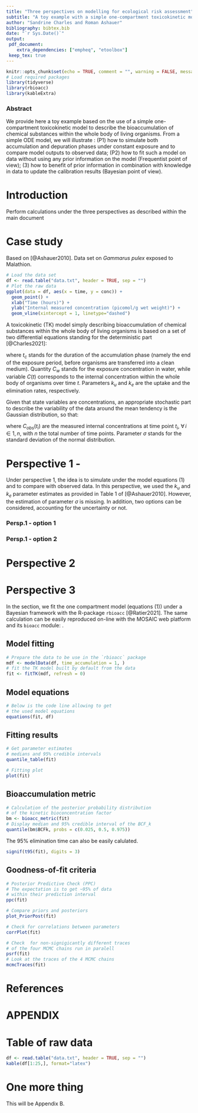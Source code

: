 ```yaml
---
title: "Three perspectives on modelling for ecological risk assessment"
subtitle: "A toy example with a simple one-compartment toxicokinetic model"
author: "Sandrine Charles and Roman Ashauer"
bibliography: bibtex.bib
date: "`r Sys.Date()`"
output:
 pdf_document:
    extra_dependencies: ["empheq", "etoolbox"]
 keep_tex: true
---
```


```r
knitr::opts_chunk$set(echo = TRUE, comment = "", warning = FALSE, message = FALSE)
# Load required packages
library(tidyverse)
library(rbioacc)
library(kableExtra)
```

### Abstract
We provide here a toy example based on the use of a simple one-compartment toxicokinetic model to describe the bioaccumulation of chemical substances within the whole body of living organisms. From a simple ODE model, we will illustrate : (P1) how to simulate both accumulation and depuration phases under constant exposure and to compare model outputs to observed data; (P2) how to fit such a model on data without using any prior information on the model (Frequentist point of view); (3) how to benefit of prior information in combination with knowledge in data to update the calibration results (Bayesian point of view).

# Introduction

Perform calculations under the three perspectives as described within the main document

# Case study
Based on [@Ashauer2010]. Data set on *Gammarus pulex* exposed to Malathion.

```r
# Load the data set
df <- read.table("data.txt", header = TRUE, sep = "")
# Plot the raw data
ggplot(data = df, aes(x = time, y = conc)) +
  geom_point() +
  xlab("Time (hours)") +
  ylab("Internal measured concentration (picomol/g wet weight)") +
  geom_vline(xintercept = 1, linetype="dashed")
```


A toxicokinetic (TK) model simply describing bioaccumulation of chemical substances within the whole body of living organisms is based on a set of two differential equations standing for the deterministic part [@Charles2021]:

\begin{subequations}
  \begin{empheq}[left=\empheqlbrace]{align}
    \frac{dC}{dt}(t) &= k_u \times C_w - k_e \times C(t) \quad \forall \, 0 \leq t \leq t_c \\
    \frac{dC}{dt}(t) &= - k_e \times C(t) \quad  \forall \, t > t_c 
  \end{empheq}
\end{subequations}

where $t_c$ stands for the duration of the accumulation phase (namely the end of the exposure period, before organisms are transferred into a clean medium). Quantity $C_w$ stands for the exposure concentration in water, while variable $C(t)$ corresponds to the internal concentration within the whole body of organisms over time $t$. Parameters $k_u$ and $k_e$ are the uptake and the elimination rates, respectively.

Given that state variables are concentrations, an appropriate stochastic part to describe the variability of the data around the mean tendency is the Gaussian distribution, so that:

\begin{equation}
  C_{obs}(t_i) \simeq \mathcal{N}(C(t_i), \sigma)
\end{equation}

where $C_{obs}(t_i)$ are the measured internal concentrations at time point $t_i$, $\forall \, i \in 1,n$, with $n$ the total number of time points. Parameter $\sigma$ stands for the standard deviation of the normal distribution.

# Perspective 1 - 

Under perspective 1, the idea is to simulate under the model equations (1) and to compare with observed data. In this perspective, we used the $k_u$ and $k_e$ parameter estimates as provided in Table 1 of [@Ashauer2010]. However, the estimation of parameter $\sigma$ is missing. In addition, two options can be considered, accounting for the uncertainty or not.

### Persp.1 - option 1

### Persp.1 - option 2

# Perspective 2

# Perspective 3

In the section, we fit the one compartment model (equations (1)) under a Bayesian framework with the R-package `rbioacc` [@Ratier2021]. The same calculation can be easily reproduced on-line with the MOSAIC web platform and its `bioacc` module: \url{https://mosaic.univ-lyon1.fr/bioacc}.

## Model fitting

```r
# Prepare the data to be use in the `rbioacc` package
mdf <- modelData(df, time_accumulation = 1, )
# fit the TK model built by default from the data
fit <- fitTK(mdf, refresh = 0)
```

## Model equations

```r
# Below is the code line allowing to get
# the used model equations
equations(fit, df)
```

## Fitting results 

```r
# Get parameter estimates
# medians and 95% credible intervals
quantile_table(fit)
```

```r
# Fitting plot
plot(fit)
```

## Bioaccumulation metric

```r
# Calculation of the posterior probability distribution
# of the kinetic bioconcentration factor
bm <- bioacc_metric(fit)
# Display median and 95% credible interval of the BCF_k
quantile(bm$BCFk, probs = c(0.025, 0.5, 0.975))
```

The 95\% elimination time can also be easily calulated.

```r
signif(t95(fit), digits = 3)
```
## Goodness-of-fit criteria

```r
# Posterior Predictive Check (PPC)
# The expectation is to get ~95% of data
# within their prediction interval
ppc(fit)
```

```r
# Compare priors and posteriors
plot_PriorPost(fit)
```

```r
# Check for correlations between parameters
corrPlot(fit)
```

```r
# Check  for non-signigicantly different traces
# of the four MCMC chains run in paralell
psrf(fit)
# Look at the traces of the 4 MCMC chains
mcmcTraces(fit)
```


# References
\bibliographystyle{apacite}
\bibliography{bibtex}
<div id="refs"></div>

\newpage
# APPENDIX 

# Table of raw data

```r
df <- read.table("data.txt", header = TRUE, sep = "")
kable(df[1:25,], format="latex")
```

# One more thing

This will be Appendix B.


